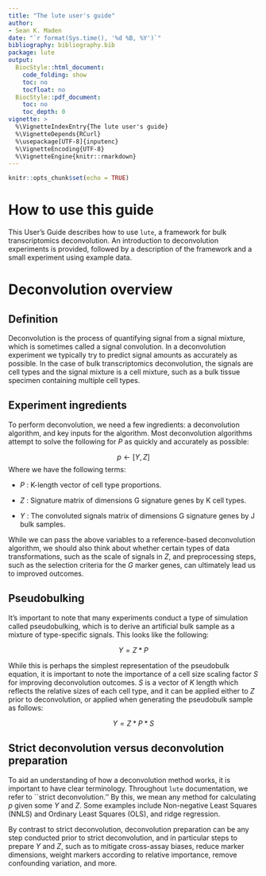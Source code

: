 ```yaml
---
title: "The lute user's guide"
author:
- Sean K. Maden
date: "`r format(Sys.time(), '%d %B, %Y')`"
bibliography: bibliography.bib
package: lute
output:
  BiocStyle::html_document:
    code_folding: show
    toc: no
    tocfloat: no
  BiocStyle::pdf_document: 
    toc: no
    toc_depth: 0
vignette: > 
  %\VignetteIndexEntry{The lute user's guide}
  %\VignetteDepends{RCurl}
  %\usepackage[UTF-8]{inputenc} 
  %\VignetteEncoding{UTF-8}
  %\VignetteEngine{knitr::rmarkdown}
---
```


```r
knitr::opts_chunk$set(echo = TRUE)
```

# How to use this guide

This User's Guide describes how to use `lute`, a framework for bulk 
transcriptomics deconvolution. An introduction to deconvolution experiments is 
provided, followed by a description of the framework and a small experiment 
using example data.

# Deconvolution overview

## Definition

Deconvolution is the process of quantifying signal from a signal mixture, which
is sometimes called a signal convolution. In a deconvolution experiment we 
typically try to predict signal amounts as accurately as possible. In the case 
of bulk transcriptomics deconvolution, the signals are cell types and the signal 
mixture is a cell mixture, such as a bulk tissue specimen containing multiple 
cell types.

## Experiment ingredients

To perform deconvolution, we need a few ingredients: a deconvolution algorithm, 
and key inputs for the algorithm. Most deconvolution algorithms attempt to solve
the following for $P$ as quickly and accurately as possible:

$$p \leftarrow [Y, Z]$$
Where we have the following terms:

* $P$ : K-length vector of cell type proportions.

* $Z$ : Signature matrix of dimensions G signature genes by K cell types.

* $Y$ : The convoluted signals matrix of dimensions G signature genes by J bulk samples.

While we can pass the above variables to a reference-based deconvolution algorithm,
we should also think about whether certain types of data transformations, such as
the scale of signals in $Z$, and preprocessing steps, such as the selection 
criteria for the $G$ marker genes, can ultimately lead us to improved outcomes.

## Pseudobulking

It's important to note that many experiments conduct a type of simulation called
pseudobulking, which is to derive an artificial bulk sample as a mixture of 
type-specific signals. This looks like the following:

$$Y = Z * P$$

While this is perhaps the simplest representation of the pseudobulk equation, it
is important to note the importance of a cell size scaling factor $S$ for 
improving deconvolution outcomes. $S$ is a vector of $K$ length which reflects 
the relative sizes of each cell type, and it can be applied either to $Z$ prior
to deconvolution, or applied when generating the pseudobulk sample as follows:

$$Y = Z * P * S$$

## Strict deconvolution versus deconvolution preparation

To aid an understanding of how a deconvolution method works, it is important to
have clear terminology. Throughout `lute` documentation, we refer to ``strict deconvolution.'' By this, we mean any method for calculating $p$ given some $Y$ 
and $Z$. Some examples include Non-negative Least Squares (NNLS) and Ordinary 
Least Squares (OLS), and ridge regression.

By contrast to strict deconvolution, deconvolution preparation can be any step 
conducted prior to strict deconvolution, and in particular steps to prepare $Y$ 
and $Z$, such as to mitigate cross-assay biases, reduce marker dimensions, weight markers according to relative importance, remove confounding variation, and more.

